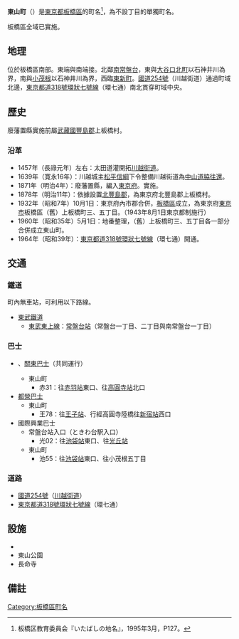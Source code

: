 {{Pathnav|日本|東京都|板橋區|frame=1}}
{{Infobox Settlement
|official_name = 東山町
|native_name =
|image_skyline = HigashiyamachoChomyoji.JPG
|imagesize = 250px
|image_caption = 長命寺
|image_flag =
|image_seal =
| image_map =
| map_caption =
|subdivision_type = [[國家|國家]]
|subdivision_name = [[File:Flag_of_Japan.svg|border]] [[日本|日本]]
|subdivision_type1 = [[都道府縣|都道府縣]]
|subdivision_name1 = [[File:Flag_of_Tokyo_Prefecture.svg|25px]] [[東京都|東京都]]
|subdivision_type2 = [[東京都特別區|特別區]]
|subdivision_name2 = [[File:Flag_of_Itabashi,_Tokyo.svg|25px]] [[板橋區_(日本)|板橋區]]
|subdivision_type3 =
|subdivision_name3 =
|established_title =
|established_date =
|government_type =
|leader_title =
|leader_name =
|area_magnitude =
|area_total_sq_mi =
|area_total_km2 = 0.191
|area_land_sq_mi =
|area_land_km2 =
|area_urban_sq_mi =
|area_urban_km2 =
|area_metro_km2 =
|area_metro_sq_mi =
|population_as_of= 2014年（[[平成|平成]]26年）9月1日
|population_footnotes =<ref>[http://www.city.itabashi.tokyo.jp/c_kurashi/063/attached/attach_63751_1.xls 住民基本台帳による町丁目別世帯数及び人口表-東京都板橋区]</ref>
|population_total = 3793
|population_urban =
|population_metro =
|population_density_sq_mi =
|population_density_km2 = auto
| timezone = [[日本標準時間|JST]]
| utc_offset = +9
|timezone_DST =
|utc_offset_DST =
|latd=|latm=|lats=|latNS=
|longd=|longm=|longs=|longEW=
|elevation_footnotes=
|elevation_m =
|elevation_ft =
|postal_code_type = [[郵遞區號|郵遞區號]]
|postal_code = 174-0073　
|area_code = 03
|registration_plate = 練馬
|website =
|footnotes =
}}
'''東山町'''（{{jpn|j=東山町|hg=ひがしやまちょう|rm=Higashiyamachō|f=y}}）是[[東京都|東京都]][[板橋區_(日本)|板橋區]]的町名<ref>板橋区教育委員会『いたばしの地名』，1995年3月，P127。</ref>，為不設丁目的單獨町名。

板橋區全域已實施{{link-ja|住居表示|住居表示}}。

== 地理 ==
位於板橋區南部。東端與南端接{{link-ja|石神井川|石神井川}}。北鄰[[南常盤台|南常盤台]]，東與[[大谷口北町|大谷口北町]]以石神井川為界，南與[[小茂根|小茂根]]以石神井川為界，西臨[[東新町_(板橋區)|東新町]]。[[國道254號|國道254號]]（川越街道）通過町域北邊，[[東京都道318號環狀七號線|東京都道318號環狀七號線]]（環七通）南北貫穿町域中央。

== 歷史 ==
廢藩置縣實施前屬[[武藏國|武藏國]][[豐島郡_(武藏國)|豐島郡]]上板橋村。
=== 沿革 ===
* 1457年（長祿元年）左右：太田道灌開拓[[川越街道|川越街道]]。
* 1639年（寛永16年）：川越城主[[松平信綱|松平信綱]]下令整備川越街道為[[中山道|中山道]][[脇往還|脇往還]]。
* 1871年（明治4年）：廢藩置縣，編入[[東京府|東京府]]。實施{{link-ja|大區小區制|大区小区制}}。
* 1878年（明治11年）：依據{{link-ja|郡區町村編制法|郡区町村編制法}}設置[[北豐島郡|北豐島郡]]，為東京府北豐島郡上板橋村。
* 1932年（昭和7年）10月1日：東京府內市郡合併，[[板橋區_(日本)|板橋區]]成立，為東京府[[東京市|東京市]]板橋區（舊）上板橋町三、五丁目。（1943年8月1日東京都制施行）
* 1960年（昭和35年）5月1日：地番整理，（舊）上板橋町三、五丁目各一部分合併成立東山町。
* 1964年（昭和39年）：[[東京都道318號環狀七號線|東京都道318號環狀七號線]]（環七通）開通。

== 交通 ==
=== 鐵道 ===
町內無車站，可利用以下路線。
* [[東武鐵道|東武鐵道]]
** [[東武東上本線|東武東上線]]：[[常盤台站_(東京都)|常盤台站]]（常盤台一丁目、二丁目與南常盤台一丁目）　

=== 巴士 ===
* {{link-ja|國際興業巴士|国際興業バス}}、[[關東巴士|關東巴士]]（共同運行）
** 東山町
***赤31：往[[赤羽站|赤羽站]]東口、往[[高圓寺站|高圓寺站]]北口
* [[都營巴士|都營巴士]]
** 東山町
***王78：往[[王子站|王子站]]、行經高圓寺陸橋往[[新宿站|新宿站]]西口
* 國際興業巴士　
** 常盤台站入口（ときわ台駅入口）
***光02：往[[池袋站|池袋站]]東口、往[[光丘站|光丘站]]
** 東山町
***池55：往[[池袋站|池袋站]]東口、往小茂根五丁目

=== 道路 ===
* [[國道254號|國道254號]]（[[川越街道|川越街道]]）
* [[東京都道318號環狀七號線|東京都道318號環狀七號線]]（環七通）

== 設施 ==
* {{link-ja|板橋區立上板橋小學校|板橋区立上板橋小学校}}
* 東山公園
* 長命寺

== 備註 ==
{{reflist}}

{{板橋區的町名}}
{{DEFAULTSORT:Higashiyamacho}}
[[Category:板橋區町名|Category:板橋區町名]]